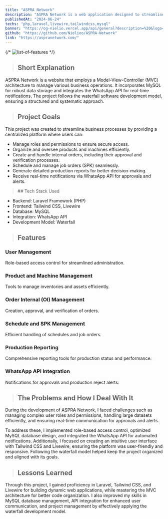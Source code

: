 ```yaml
---
title: "ASPRA Network"
description: "ASPRA Network is a web application designed to streamline management processes, developed using Laravel Framework, Tailwind CSS, and Livewire."
publishedAt: "2024-06-24"
techs: "php,laravel,livewire,tailwindcss,mysql"
banner: "https://og-nielio.vercel.app/api/general?description=%20&logo=https%3A%2F%2Fog-nielio.vercel.app%2Fimages%2Flogo.png&logoWidth=150&siteName=ASPRA%20Network&theme=dark"
github: "https://github.com/Nielioo/ASPRA-Network"
link: "https://aspranetwork.com/"
---
```


{/* <Image
  mdx
  src='https://og-nielio.vercel.app/api/general?description=%20&logo=https%3A%2F%2Fog-nielio.vercel.app%2Fimages%2Flogo.png&logoWidth=150&siteName=ASPRA%20Network&theme=dark'
  alt='list-of-features'
  width={1882}
  height={1041}
/> */}

> ## Short Explanation

ASPRA Network is a website that employs a Model-View-Controller (MVC) architecture to manage 
various business operations. It incorporates MySQL for robust data storage and integrates the 
WhatsApp API for real-time notifications. The project follows the waterfall software development model, 
ensuring a structured and systematic approach.

> ## Project Goals


This project was created to streamline business processes by providing a centralized platform where users can:

- Manage roles and permissions to ensure secure access.
- Organize and oversee products and machines efficiently.
- Create and handle internal orders, including their approval and verification processes.
- Schedule and manage job orders (SPK) seamlessly.
- Generate detailed production reports for better decision-making.
- Receive real-time notifications via WhatsApp API for approvals and alerts.

<blockquote className="with-icons">
   ## Tech Stack Used
   <div className="not-prose mt-2">
      <TechIcons techs={["php","laravel","livewire","tailwindcss","mysql"]} />
   </div>
</blockquote>

- Backend: Laravel Framework (PHP)
- Frontend: Tailwind CSS, Livewire
- Database: MySQL
- Integration: WhatsApp API
- Development Model: Waterfall

> ## Features

### User Management

Role-based access control for streamlined administration.

### Product and Machine Management

Tools to manage inventories and assets efficiently.

### Order Internal (OI) Management

Creation, approval, and verification of orders.

### Schedule and SPK Management

Efficient handling of schedules and job orders.

### Production Reporting

Comprehensive reporting tools for production status and performance.

### WhatsApp API Integration

Notifications for approvals and production reject alerts.

> ## The Problems and How I Deal With It

During the development of ASPRA Network, I faced challenges such as managing complex 
user roles and permissions, handling large datasets efficiently, and ensuring real-time 
communication for approvals and alerts. 

To address these, I implemented role-based access control, 
optimized MySQL database design, and integrated the WhatsApp API for automated notifications. 
Additionally, I focused on creating an intuitive user interface with Tailwind CSS and Livewire, 
ensuring the platform was user-friendly and responsive. Following the waterfall model helped keep 
the project organized and aligned with its goals.

> ## Lessons Learned

Through this project, I gained proficiency in Laravel, Tailwind CSS, and Livewire for building dynamic 
web applications, while mastering the MVC architecture for better code organization. I also improved my 
skills in MySQL database management, API integration for enhanced user communication, and project management 
by effectively applying the waterfall development model.
